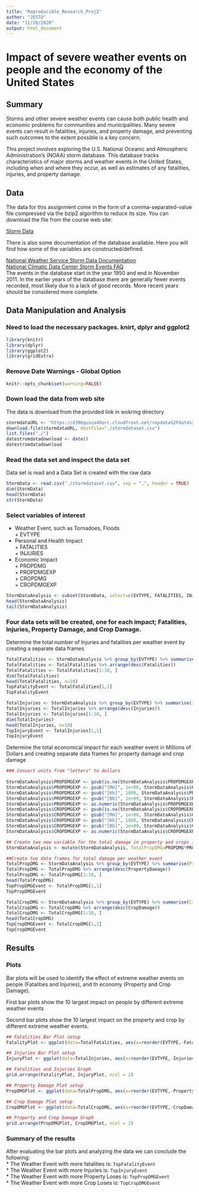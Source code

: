 ```yaml
---
title: "Reproducible_Research_Proj2"
author: "JESTO"
date: "11/20/2020"
output: html_document
---
```


Impact of severe weather events on people and the economy of the United States
========================================================================================================


## Summary  

Storms and other severe weather events can cause both public health and economic problems for communities and municipalities. Many severe events can result in fatalities, injuries, and property damage, and preventing such outcomes to the extent possible is a key concern.  
  
This project involves exploring the U.S. National Oceanic and Atmospheric Administration's (NOAA) storm database. This database tracks characteristics of major storms and weather events in the United States, including when and where they occur, as well as estimates of any fatalities, injuries, and property damage.  

## Data  

The data for this assignment come in the form of a comma-separated-value file compressed via the bzip2 algorithm to reduce its size. You can download the file from the course web site:  
  
[Storm Data](https://d396qusza40orc.cloudfront.net/repdata%2Fdata%2FStormData.csv.bz2)  
  
There is also some documentation of the database available. Here you will find how some of the variables are constructed/defined.  

[National Weather Service Storm Data Documentation](https://d396qusza40orc.cloudfront.net/repdata%2Fpeer2_doc%2Fpd01016005curr.pdf)  
[National Climatic Data Center Storm Events FAQ](https://d396qusza40orc.cloudfront.net/repdata%2Fpeer2_doc%2FNCDC%20Storm%20Events-FAQ%20Page.pdf)  
The events in the database start in the year 1950 and end in November 2011. In the earlier years of the database there are generally fewer events recorded, most likely due to a lack of good records. More recent years should be considered more complete.  

## Data Manipulation and Analysis

### Need to load the necessary packages.  knirt, dplyr and ggplot2 

```r
library(knitr)
library(dplyr)
library(ggplot2)
library(gridExtra)
```

### Remove Date Warnings - Global Option


```r
knitr::opts_chunk$set(warning=FALSE)
```


### Down load the data from web site 
  
The data is download from the provided link in wokring directory  

```r
stormdataURL <- "https://d396qusza40orc.cloudfront.net/repdata%2Fdata%2FStormData.csv.bz2"
download.file(stormdataURL, destfile="./stormdataset.csv")
list.files("./")
datestromdatadownload <- date()
datestromdatadownload
```

### Read the data set and inspect the data set  

Data set is read and a Data Set is created with the raw data  

```r
StormData <- read.csv("./stormdataset.csv", sep = ",", header = TRUE)
dim(StormData)
head(StormData)
str(StormData)

```

### Select variables of interest 

* Weather Event, such as Tornadoes, Floods    
        + EVTYPE    
* Personal and Health Impact  
        + FATALITIES      
        + INJURIES    
* Economic Impact  
        + PROPDMG     
        + PROPDMGEXP      
        + CROPDMG    
        + CROPDMGEXP    
        
```r
StormDataAnalysis <- subset(StormData, select=c(EVTYPE, FATALITIES, INJURIES, PROPDMG, PROPDMGEXP, CROPDMG, CROPDMGEXP))
head(StormDataAnalysis)
tail(StormDataAnalysis)
```

### Four data sets will be created, one for each impact; Fatalities, Injuries, Property Damage, and Crop Damage.

Determine the total number of Injuries and fatalities per weather event by creating a separate data frames  

```r
TotalFatalities <- StormDataAnalysis %>% group_by(EVTYPE) %>% summarise(Fatalities=sum(FATALITIES, na.rm = TRUE))
TotalFatalities <- TotalFatalities %>% arrange(desc(Fatalities))
TotalFatalities <- TotalFatalities[1:10, ]
dim(TotalFatalities)
head(TotalFatalities, n=10)
TopFatalityEvent <- TotalFatalities[1,1]
TopFatalityEvent

TotalInjuries <- StormDataAnalysis %>% group_by(EVTYPE) %>% summarise(Injuries=sum(INJURIES, na.rm = TRUE))
TotalInjuries <- TotalInjuries %>% arrange(desc(Injuries))
TotalInjuries <- TotalInjuries[1:10, ]
dim(TotalInjuries)
head(TotalInjuries, n=10)
TopInjuryEvent <- TotalInjuries[1,1]
TopInjuryEvent
```

Determine the total economical impact for each weather event in Millions of Dollars and creating separate data frames for property damage and crop damage  

```r
### Convert units from "letters" to dollars
 
StormDataAnalysis$PROPDMGEXP <- gsub(is.na(StormDataAnalysis$PROPDMGEXP), 0, StormDataAnalysis$PROPDMGEXP, ignore.case = TRUE) # NA's considered as 0 dollars
StormDataAnalysis$PROPDMGEXP <- gsub("[Mm]", 1e+06, StormDataAnalysis$PROPDMGEXP, ignore.case = TRUE)
StormDataAnalysis$PROPDMGEXP <- gsub("[Kk]", 1000, StormDataAnalysis$PROPDMGEXP, ignore.case = TRUE)
StormDataAnalysis$PROPDMGEXP <- gsub("[Bb]", 1e+09, StormDataAnalysis$PROPDMGEXP, ignore.case = TRUE)
StormDataAnalysis$PROPDMGEXP <- as.numeric(StormDataAnalysis$PROPDMGEXP)
StormDataAnalysis$CROPDMGEXP <- gsub(is.na(StormDataAnalysis$CROPDMGEXP), 0, StormDataAnalysis$CROPDMGEXP, ignore.case = TRUE) # NA's considered as 0 dollars
StormDataAnalysis$CROPDMGEXP <- gsub("[Mm]", 1e+06, StormDataAnalysis$CROPDMGEXP, ignore.case = TRUE)
StormDataAnalysis$CROPDMGEXP <- gsub("[Kk]", 1000, StormDataAnalysis$CROPDMGEXP, ignore.case = TRUE)
StormDataAnalysis$CROPDMGEXP <- gsub("[Bb]", 1e+09, StormDataAnalysis$CROPDMGEXP, ignore.case = TRUE)
StormDataAnalysis$CROPDMGEXP <- as.numeric(StormDataAnalysis$CROPDMGEXP)

## Create two new variable for the total damage in property and crops in millions of dollars
StormDataAnalysis <- mutate(StormDataAnalysis, TotalPropDMG=PROPDMG*PROPDMGEXP/1e+06, TotalCropDMG=CROPDMG*CROPDMGEXP/1e+06)

##Create two data frames for total damage per weather event
TotalPropDMG <- StormDataAnalysis %>% group_by(EVTYPE) %>% summarise(PropertyDamage=sum(TotalPropDMG, na.rm = TRUE))
TotalPropDMG <- TotalPropDMG %>% arrange(desc(PropertyDamage))
TotalPropDMG <- TotalPropDMG[1:10, ]
head(TotalPropDMG)
TopPropDMGEvent <- TotalPropDMG[1,1]
TopPropDMGEvent

TotalCropDMG <- StormDataAnalysis %>% group_by(EVTYPE) %>% summarise(CropDamage=sum(TotalCropDMG, na.rm = TRUE))                                                          
TotalCropDMG <- TotalCropDMG %>% arrange(desc(CropDamage))
TotalCropDMG <- TotalCropDMG[1:10, ]
head(TotalCropDMG)
TopCropDMGEvent <- TotalCropDMG[1,1]
TopCropDMGEvent

```

## Results  

### Plots  
  
Bar plots will be used to identify the effect of extreme weather events on people (Fatalities and Injuries), and th economy (Property and Crop Damage).  

First bar plots show the 10 largest impact on people by different extreme weather events 
  
Second bar plots show the 10 largest impact on the property and crop by different extreme weather events.  

```r
## Fatalities Bar Plot setup
FatalityPlot <- ggplot(data=TotalFatalities, aes(x=reorder(EVTYPE,-Fatalities), y=Fatalities, fill=EVTYPE)) + geom_bar(stat="identity", show.legend=F) + labs(title="Fatalities of Top 10 Events", x="Events", y="Total Fatalities") + theme(axis.text.x = element_text(angle = 45, hjust = 1))

## Injuries Bar Plot setup
InjuryPlot <- ggplot(data=TotalInjuries, aes(x=reorder(EVTYPE,-Injuries), y=Injuries, fill=EVTYPE)) + geom_bar(stat="identity", show.legend=F) + labs(title="Injuries of Top 10 Events", x="Events", y="Total Fatalities") + theme(axis.text.x = element_text(angle = 45, hjust = 1))

## Fatalities and Injuries Graph 
grid.arrange(FatalityPlot, InjuryPlot, ncol = 2)

## Property Damage Plot setup
PropDMGPlot <- ggplot(data=TotalPropDMG, aes(x=reorder(EVTYPE,-PropertyDamage), y=PropertyDamage, fill=EVTYPE)) + geom_bar(stat="identity", show.legend=F) + labs(title="Property Damage", x="Events", y="Total Property Damage, Millions of Dollars") + theme(axis.text.x = element_text(angle = 45, hjust = 1))

## Crop Damage Plot setup
CropDMGPlot <- ggplot(data=TotalCropDMG, aes(x=reorder(EVTYPE,-CropDamage), y=CropDamage, fill=EVTYPE))+ geom_bar(stat="identity", show.legend=F) + labs(title="Crop Damage", x="Events", y="Total Crop Damage, Millions of Dollars") + theme(axis.text.x = element_text(angle = 45, hjust = 1))

## Property and Crop Damage Graph 
grid.arrange(PropDMGPlot, CropDMGPlot, ncol = 2)
```

### Summary of the results  

After evaluating the bar plots and analyzing the data we can conclude the following:  
* The Weather Event with more fatalities is: `TopFatalityEvent`      
* The Weather Event with more Injuries is: `TopInjuryEvent`     
* The Weather Event with more Property Loses is: `TopPropDMGEvent`    
* The Weather Event with more Crop Loses is: `TopCropDMGEvent`    



